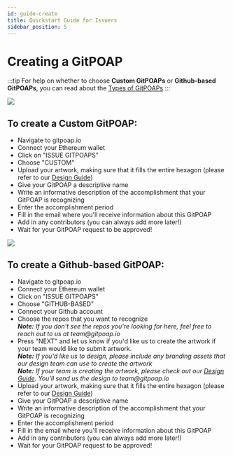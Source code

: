 ```yaml
---
id: guide-create
title: Quickstart Guide for Issuers
sidebar_position: 5
---
```


# Creating a GitPOAP

:::tip
For help on whether to choose **Custom GitPOAPs** or **Github-based GitPOAPs**, you can read about the [Types of GitPOAPs](#)
:::


<Tabs>
  <TabItem value="custom" label="Custom GitPOAPs" default>
    <ImageContainer>
      <img
        src={require('@site/static/img/gitpoap_visuals/guide-create-custom.gif').default}
        style={{
          maxWidth: '100%',
          textAlign: 'right',
        }}
      />
    </ImageContainer><br />
    <h2> To create a Custom GitPOAP: </h2>
    <ul>
      <li> Navigate to gitpoap.io</li>
      <li> Connect your Ethereum wallet</li>
      <li> Click on "ISSUE GITPOAPS"</li>
      <li> Choose "CUSTOM"</li>
      <li> Upload your artwork, making sure that it fills the entire hexagon (please refer to our <a href="#">Design Guide</a>)</li>
      <li> Give your GitPOAP a descriptive name</li>
      <li> Write an informative description of the accomplishment that your GitPOAP is recognizing</li>
      <li> Enter the accomplishment period</li>
      <li> Fill in the email where you'll receive information about this GitPOAP</li>
      <li> Add in any contributors (you can always add more later!)</li>
      <li> Wait for your GitPOAP request to be approved!</li>
    </ul>

  </TabItem>

  <TabItem value="github" label="Github-based GitPOAPs">
    <ImageContainer>
      <img
        src={require('@site/static/img/gitpoap_visuals/guide-create-github.gif').default}
        style={{
          maxWidth: '100%',
          textAlign: 'right',
        }}
      />
    </ImageContainer>
    <h2> To create a Github-based GitPOAP: </h2>
    <ul>
      <li> Navigate to gitpoap.io</li>
      <li> Connect your Ethereum wallet</li>
      <li> Click on "ISSUE GITPOAPS"</li>
      <li> Choose "GITHUB-BASED"</li>
      <li> Connect your Github account</li>
      <li> Choose the repos that you want to recognize<br/>
        <i><b>Note:</b> If you don't see the repos you're looking for here, feel free to reach out to us at team@gitpoap.io</i></li>
      <li> Press "NEXT" and let us know if you'd like us to create the artwork if your team would like to submit artwork.<br/>
        <i><b>Note:</b> If you'd like us to design, please include any branding assets that our design team can use to create the artwork</i><br/>
        <i><b>Note:</b> If your team is creating the artwork, please check out our <a href="#">Design Guide</a>. You'll send us the design to team@gitpoap.io</i>
      </li>
      <li> Upload your artwork, making sure that it fills the entire hexagon (please refer to our <a href="#">Design Guide</a>)</li>
      <li> Give your GitPOAP a descriptive name</li>
      <li> Write an informative description of the accomplishment that your GitPOAP is recognizing</li>
      <li> Enter the accomplishment period</li>
      <li> Fill in the email where you'll receive information about this GitPOAP</li>
      <li> Add in any contributors (you can always add more later!)</li>
      <li> Wait for your GitPOAP request to be approved!</li>
    </ul>
  </TabItem>
</Tabs>
